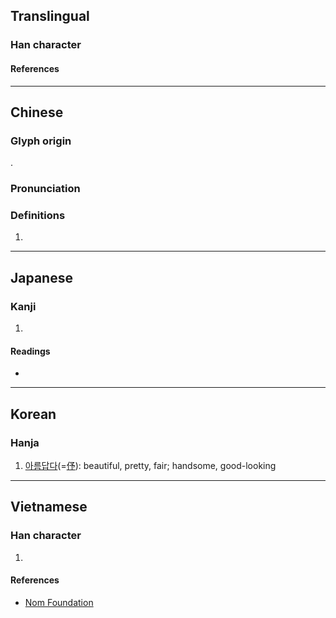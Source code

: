 {{character info}}
==Translingual==

===Han character===
{{Han char|rn=38|rad=女|as=04|sn=7|four=47422|canj=VNIN|ids=⿰女予}}

====References====
{{Han ref|kx=0257.040|dkj=06105|dj=0521.170|hdz=21034.040|uh=59A4}}

----

==Chinese==
{{zh-forms}}

===Glyph origin===
{{Han etym}}
{{Han compound|女|予|ls=psc|c1=s|c2=p|t1=woman}}.

===Pronunciation===
{{zh-pron
|m=yú
|c=jyu4
|mc=y
|oc=y
|cat=
}}

===Definitions===
{{zh-hanzi}}

# {{zh-only|婕妤}}

----

==Japanese==

===Kanji===
{{ja-kanji|grade=|rs=女04}}

# {{rfdef|ja|sort=女04}}

====Readings====
* {{ja-readings|on=[[よ]] (yo)|kun=}}

----

==Korean==

===Hanja===
{{ko-hanja|hangeul=여|rv=yeo|mr=yŏ}}

# [[아름답다]](=[[伃]]): beautiful, pretty, fair; handsome, good-looking

----

==Vietnamese==

===Han character===
{{vi-hantu|[[dư]]|rs=女04}}

# {{rfdef|vi|sort=女04}}

====References====
* [http://nomfoundation.org/common/nom_details.php?codepoint=59a4 Nom Foundation]